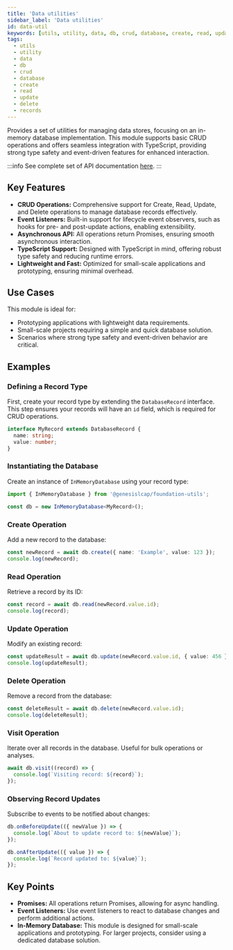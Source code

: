 ```yaml
---
title: 'Data utilities'
sidebar_label: 'Data utilities'
id: data-util
keywords: [utils, utility, data, db, crud, database, create, read, update, delete, records]
tags:
  - utils
  - utility
  - data
  - db 
  - crud
  - database
  - create
  - read
  - update
  - delete
  - records
---
```


Provides a set of utilities for managing data stores, focusing on an in-memory database implementation. This module supports basic CRUD operations and offers seamless integration with TypeScript, providing strong type safety and event-driven features for enhanced interaction.

:::info
See complete set of API documentation [here](./docs/api/foundation-utils.inmemorydatabase.md).
:::

## Key Features

- **CRUD Operations:** Comprehensive support for Create, Read, Update, and Delete operations to manage database records effectively.
- **Event Listeners:** Built-in support for lifecycle event observers, such as hooks for pre- and post-update actions, enabling extensibility.
- **Asynchronous API:** All operations return Promises, ensuring smooth asynchronous interaction.
- **TypeScript Support:** Designed with TypeScript in mind, offering robust type safety and reducing runtime errors.
- **Lightweight and Fast:** Optimized for small-scale applications and prototyping, ensuring minimal overhead.

## Use Cases

This module is ideal for:
- Prototyping applications with lightweight data requirements.
- Small-scale projects requiring a simple and quick database solution.
- Scenarios where strong type safety and event-driven behavior are critical.

## Examples

### Defining a Record Type

First, create your record type by extending the `DatabaseRecord` interface. This step ensures your records will have an `id` field, which is required for CRUD operations.

```typescript
interface MyRecord extends DatabaseRecord {
  name: string;
  value: number;
}
```

### Instantiating the Database

Create an instance of `InMemoryDatabase` using your record type:

```typescript
import { InMemoryDatabase } from '@genesislcap/foundation-utils';

const db = new InMemoryDatabase<MyRecord>();
```

### Create Operation

Add a new record to the database:

```typescript
const newRecord = await db.create({ name: 'Example', value: 123 });
console.log(newRecord);
```

### Read Operation

Retrieve a record by its ID:

```typescript
const record = await db.read(newRecord.value.id);
console.log(record);
```

### Update Operation

Modify an existing record:

```typescript
const updateResult = await db.update(newRecord.value.id, { value: 456 });
console.log(updateResult);
```

### Delete Operation

Remove a record from the database:

```typescript
const deleteResult = await db.delete(newRecord.value.id);
console.log(deleteResult);
```

### Visit Operation

Iterate over all records in the database. Useful for bulk operations or analyses.

```typescript
await db.visit((record) => {
  console.log(`Visiting record: ${record}`);
});
```

### Observing Record Updates

Subscribe to events to be notified about changes:

```typescript
db.onBeforeUpdate(({ newValue }) => {
  console.log(`About to update record to: ${newValue}`);
});

db.onAfterUpdate(({ value }) => {
  console.log(`Record updated to: ${value}`);
});
```

## Key Points

- **Promises:** All operations return Promises, allowing for async handling.
- **Event Listeners:** Use event listeners to react to database changes and perform additional actions.
- **In-Memory Database:** This module is designed for small-scale applications and prototyping. For larger projects, consider using a dedicated database solution.
